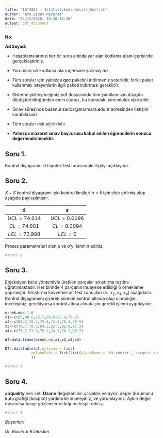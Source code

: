 ```yaml
---
title: "IST3032 - İstatistiksel Kalite Kontrol"
author: "Ara Sınav Mazeret"
date: "22/12/2020, 10:30-12:30"
output: pdf_document
---
```


**No:**

**Ad Soyad:**

- Hesaplamalarınızı her bir soru altında yer alan kodlama alanı içerisinde gerçekleştiriniz. 

- Yorumlarınızı kodlama alanı içerisine yazmayınız. 

- Tüm sorular için yalnızca **qcc** paketini indirmeniz yeterlidir, farklı paket kullanmak isteyenlerin ilgili paketi indirmesi gereklidir. 

- Sisteme yükleyeceğiniz pdf dosyasında tüm yanıtlarınızın düzgün dönüştürüldüğünden emin olunuz, bu konudaki sorumluluk size aittir. 

- Sınav süresince busenur.sarica@marmara.edu.tr adresinden iletişim kurabilirsiniz.

- Tüm sorular eşit ağırlıklıdır.

- **Yalnızca mazeret sınav başvurusu kabul edilen öğrencilerin sonucu değerlendirilecektir.**

## Soru 1.

Kontrol diyagramı ile hipotez testi arasındaki ilişkiyi açıklayınız.


## Soru 2.

$X-S$ kontrol diyagramı için kontrol limitleri $n=5$ için elde edilmiş olup aşağıda paylaşılmıştır.

|$\bar{x}$| |$s$|
|:-------:|:-------:|:-------:|
|$UCL=74.014$| |$UCL=0.0196$
|$CL=74.001$| |$CL=0.0094$
|$LCL=73.988$| |$LCL=0$|

Proses parametreleri olan $\mu$ ve $\sigma$'yı tahmin ediniz.

```r
#Yanıt 2

```

## Soru 3.

Enjeksiyon kalıp yöntemiyle üretilen parçalar sıkıştırma testine uğratılmaktadır. Her birinde 4 parçanın muayene edildiği 6 örnekleme yapılmıştır. Sıkıştırma kuvvetine ait test sonuçları ($x_{1},x_{2},x_{3},x_{4}$) aşağıdadır. Kontrol diyagramını çizerek sürecin kontrol altında olup olmadığını inceleyiniz, gerekiyorsa kontrol altına almak için gerekli işlemi uygulayınız.

```r
ornek.no<-1:6
x1<-c(83,88.6,85.7,80.8,83.4,75.3)
x2<-c(81.2,78.3,75.8,74.4,78.4,79.9)
x3<-c(78.7,78.8,84.3,82.5,82.6,87.3)
x4<-c(75.7,71.0,75.2,74.1,78.2,89.7)

df=data.frame(ornek.no,x1,x2,x3,x4)

DT::datatable(df,options = list(
            columnDefs = list(list(className = 'dt-center', targets = 0:4))
            ))
```


```r
#Yanıt 3


```


## Soru 4.

**airquality** veri seti **Ozone** değişkeninin çarpıklık ve aykırı değer durumunu kutu grafiği (boxplot) yardımı ile inceleyiniz, ve yorumlayınız. Aykırı değer mevcutsa hangi gözlemler olduğunu tespit ediniz.  


```r
#Yanıt 4
```


\center

_Başarılar!_

_Dr. Busenur Kızılaslan_

\center
